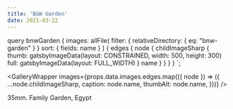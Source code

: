 ```yaml
---
title: 'B&W Garden'
date: 2021-03-22
---
```



  query bnwGarden {
    images: allFile(
      filter: { relativeDirectory: { eq: "bnw-garden" } }
      sort: { fields: name }
    ) {
      edges {
        node {
          childImageSharp {
            thumb: gatsbyImageData(layout: CONSTRAINED, width: 500, height: 300)
            full: gatsbyImageData(layout: FULL_WIDTH)
          }
          name
        }
      }
    }
  }
`;

<GalleryWrapper
  images={props.data.images.edges.map(({ node }) => ({
    ...node.childImageSharp,
    caption: node.name,
    thumbAlt: node.name,
  }))}
/>

35mm. Family Garden, Egypt
